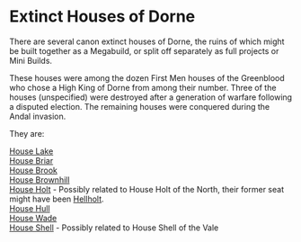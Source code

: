 
# Extinct Houses of Dorne

<ProjectDetails
  floatRight
  region="Dorne"
  house="Various"
  type="Ruin"
  status="Not Started"
  warp="warps not set"
  projectLead=""
  dateStarted="Invalid Date"
  dateCompleted="Invalid Date"
/>

There are several canon extinct houses of Dorne, the ruins of which might be built together as a Megabuild, or split off separately as full projects or Mini Builds.

These houses were among the dozen First Men houses of the Greenblood who chose a High King of Dorne from among their number. Three of the houses (unspecified) were destroyed after a generation of warfare following a disputed election. The remaining houses were conquered during the Andal invasion.

They are:

[House Lake](<https://awoiaf.westeros.org/index.php/House_Lake_(Dorne)>)  
[House Briar](https://awoiaf.westeros.org/index.php/House_Briar)  
[House Brook](https://awoiaf.westeros.org/index.php/House_Brook)  
[House Brownhill](https://awoiaf.westeros.org/index.php/House_Brownhill)  
[House Holt](<https://awoiaf.westeros.org/index.php/House_Holt_(Dorne)>) - Possibly related to House Holt of the North, their former seat might have been [Hellholt](https://westeroscraft.com/wiki/dorne/hellholt).  
[House Hull](https://awoiaf.westeros.org/index.php/House_Hull)  
[House Wade](https://awoiaf.westeros.org/index.php/House_Wade)  
[House Shell](<https://awoiaf.westeros.org/index.php/House_Shell_(Dorne)>) - Possibly related to House Shell of the Vale
